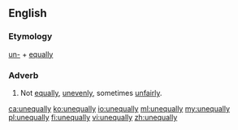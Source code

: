 ==English==

===Etymology===
[[un-]] + [[equally]]

===Adverb===
{{en-adv}}

# Not [[equally]], [[unevenly]], sometimes [[unfairly]].

[[ca:unequally]]
[[ko:unequally]]
[[io:unequally]]
[[ml:unequally]]
[[my:unequally]]
[[pl:unequally]]
[[fi:unequally]]
[[vi:unequally]]
[[zh:unequally]]